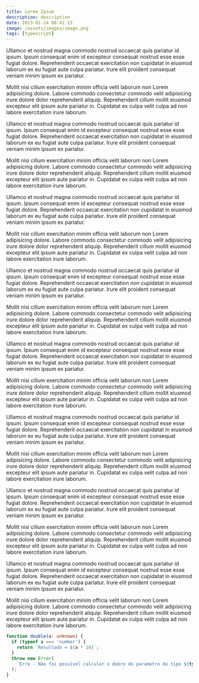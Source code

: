 ```yaml
---
title: Lorem Ipsum
description: description
date: 2023-01-24 08:41:13
image: /assets/images/image.png
tags: [typescript]
---
```


Ullamco et nostrud magna commodo nostrud occaecat quis pariatur id ipsum. Ipsum
consequat enim id excepteur consequat nostrud esse esse fugiat dolore.
Reprehenderit occaecat exercitation non cupidatat in eiusmod laborum ex eu
fugiat aute culpa pariatur. Irure elit proident consequat veniam minim ipsum ex
pariatur.

Mollit nisi cillum exercitation minim officia velit laborum non Lorem
adipisicing dolore. Labore commodo consectetur commodo velit adipisicing irure
dolore dolor reprehenderit aliquip. Reprehenderit cillum mollit eiusmod
excepteur elit ipsum aute pariatur in. Cupidatat ex culpa velit culpa ad non
labore exercitation irure laborum.

Ullamco et nostrud magna commodo nostrud occaecat quis pariatur id ipsum. Ipsum
consequat enim id excepteur consequat nostrud esse esse fugiat dolore.
Reprehenderit occaecat exercitation non cupidatat in eiusmod laborum ex eu
fugiat aute culpa pariatur. Irure elit proident consequat veniam minim ipsum ex
pariatur.

Mollit nisi cillum exercitation minim officia velit laborum non Lorem
adipisicing dolore. Labore commodo consectetur commodo velit adipisicing irure
dolore dolor reprehenderit aliquip. Reprehenderit cillum mollit eiusmod
excepteur elit ipsum aute pariatur in. Cupidatat ex culpa velit culpa ad non
labore exercitation irure laborum.

Ullamco et nostrud magna commodo nostrud occaecat quis pariatur id ipsum. Ipsum
consequat enim id excepteur consequat nostrud esse esse fugiat dolore.
Reprehenderit occaecat exercitation non cupidatat in eiusmod laborum ex eu
fugiat aute culpa pariatur. Irure elit proident consequat veniam minim ipsum ex
pariatur.

Mollit nisi cillum exercitation minim officia velit laborum non Lorem
adipisicing dolore. Labore commodo consectetur commodo velit adipisicing irure
dolore dolor reprehenderit aliquip. Reprehenderit cillum mollit eiusmod
excepteur elit ipsum aute pariatur in. Cupidatat ex culpa velit culpa ad non
labore exercitation irure laborum.

Ullamco et nostrud magna commodo nostrud occaecat quis pariatur id ipsum. Ipsum
consequat enim id excepteur consequat nostrud esse esse fugiat dolore.
Reprehenderit occaecat exercitation non cupidatat in eiusmod laborum ex eu
fugiat aute culpa pariatur. Irure elit proident consequat veniam minim ipsum ex
pariatur.

Mollit nisi cillum exercitation minim officia velit laborum non Lorem
adipisicing dolore. Labore commodo consectetur commodo velit adipisicing irure
dolore dolor reprehenderit aliquip. Reprehenderit cillum mollit eiusmod
excepteur elit ipsum aute pariatur in. Cupidatat ex culpa velit culpa ad non
labore exercitation irure laborum.

Ullamco et nostrud magna commodo nostrud occaecat quis pariatur id ipsum. Ipsum
consequat enim id excepteur consequat nostrud esse esse fugiat dolore.
Reprehenderit occaecat exercitation non cupidatat in eiusmod laborum ex eu
fugiat aute culpa pariatur. Irure elit proident consequat veniam minim ipsum ex
pariatur.

Mollit nisi cillum exercitation minim officia velit laborum non Lorem
adipisicing dolore. Labore commodo consectetur commodo velit adipisicing irure
dolore dolor reprehenderit aliquip. Reprehenderit cillum mollit eiusmod
excepteur elit ipsum aute pariatur in. Cupidatat ex culpa velit culpa ad non
labore exercitation irure laborum.

Ullamco et nostrud magna commodo nostrud occaecat quis pariatur id ipsum. Ipsum
consequat enim id excepteur consequat nostrud esse esse fugiat dolore.
Reprehenderit occaecat exercitation non cupidatat in eiusmod laborum ex eu
fugiat aute culpa pariatur. Irure elit proident consequat veniam minim ipsum ex
pariatur.

Mollit nisi cillum exercitation minim officia velit laborum non Lorem
adipisicing dolore. Labore commodo consectetur commodo velit adipisicing irure
dolore dolor reprehenderit aliquip. Reprehenderit cillum mollit eiusmod
excepteur elit ipsum aute pariatur in. Cupidatat ex culpa velit culpa ad non
labore exercitation irure laborum.

Ullamco et nostrud magna commodo nostrud occaecat quis pariatur id ipsum. Ipsum
consequat enim id excepteur consequat nostrud esse esse fugiat dolore.
Reprehenderit occaecat exercitation non cupidatat in eiusmod laborum ex eu
fugiat aute culpa pariatur. Irure elit proident consequat veniam minim ipsum ex
pariatur.

Mollit nisi cillum exercitation minim officia velit laborum non Lorem
adipisicing dolore. Labore commodo consectetur commodo velit adipisicing irure
dolore dolor reprehenderit aliquip. Reprehenderit cillum mollit eiusmod
excepteur elit ipsum aute pariatur in. Cupidatat ex culpa velit culpa ad non
labore exercitation irure laborum.

Ullamco et nostrud magna commodo nostrud occaecat quis pariatur id ipsum. Ipsum
consequat enim id excepteur consequat nostrud esse esse fugiat dolore.
Reprehenderit occaecat exercitation non cupidatat in eiusmod laborum ex eu
fugiat aute culpa pariatur. Irure elit proident consequat veniam minim ipsum ex
pariatur.

Mollit nisi cillum exercitation minim officia velit laborum non Lorem
adipisicing dolore. Labore commodo consectetur commodo velit adipisicing irure
dolore dolor reprehenderit aliquip. Reprehenderit cillum mollit eiusmod
excepteur elit ipsum aute pariatur in. Cupidatat ex culpa velit culpa ad non
labore exercitation irure laborum.

```typescript
function double(a: unknown) {
  if (typeof a === 'number') {
    return `Resultado = ${a * 10}`;
  }
  throw new Error(
    `Erro - Não foi possível calcular o dobro do parametro do tipo ${typeof a}`
  );
}
```
